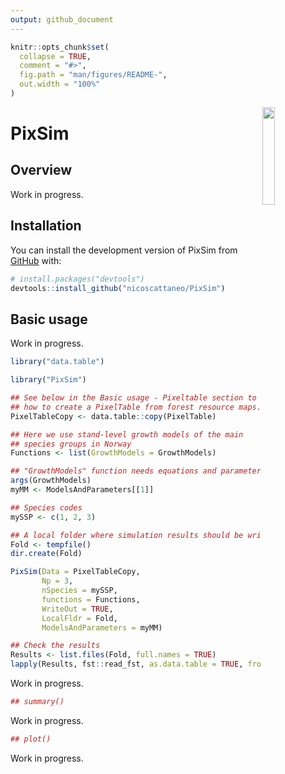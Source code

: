 ```yaml
---
output: github_document
---
```


<!-- README.md is generated from README.Rmd. Please edit that file -->

```r
knitr::opts_chunk$set(
  collapse = TRUE,
  comment = "#>",
  fig.path = "man/figures/README-",
  out.width = "100%"
)
```

<!-- badges: start -->
<!-- badges: end -->

<img src="inst/extdata/logo.png" align="right" width="20%" />

# PixSim

## Overview

Work in progress.

## Installation

You can install the development version of PixSim from [GitHub](https://github.com/) with:

``` r
# install.packages("devtools")
devtools::install_github("nicoscattaneo/PixSim")
```

## Basic usage

Work in progress.

```r
library("data.table")
```


```r
library("PixSim")

## See below in the Basic usage - Pixeltable section to learn 
## how to create a PixelTable from forest resource maps.
PixelTableCopy <- data.table::copy(PixelTable)

## Here we use stand-level growth models of the main 
## species groups in Norway
Functions <- list(GrowthModels = GrowthModels)

## "GrowthModels" function needs equations and parameters to be specified.
args(GrowthModels)
myMM <- ModelsAndParameters[[1]]

## Species codes
mySSP <- c(1, 2, 3)

## A local folder where simulation results should be written.
Fold <- tempfile()
dir.create(Fold)

PixSim(Data = PixelTableCopy,
       Np = 3,
       nSpecies = mySSP,
       functions = Functions,
       WriteOut = TRUE,
       LocalFldr = Fold,
       ModelsAndParameters = myMM)

## Check the results
Results <- list.files(Fold, full.names = TRUE)
lapply(Results, fst::read_fst, as.data.table = TRUE, from = 1, to = 5)

```

Work in progress.

```r
## summary()
```

Work in progress.

```r
## plot()
```

Work in progress.

